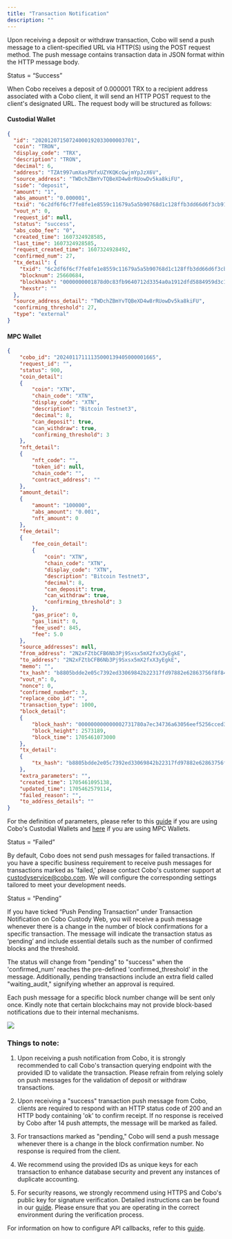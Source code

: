 ```yaml
---
title: "Transaction Notification"
description: ""
---
```

Upon receiving a deposit or withdraw transaction, Cobo will send a push message to a client-specified URL via HTTP(S) using the POST request method. The push message contains transaction data in JSON format within the HTTP message body.

Status = “Success”

When Cobo receives a deposit of 0.000001 TRX to a recipient address associated with a Cobo client, it will send an HTTP POST request to the client's designated URL. The request body will be structured as follows:

#### Custodial Wallet
```json
{
  "id": "20201207150724000192033000003701",
  "coin": "TRON",
  "display_code": "TRX",
  "description": "TRON",
  "decimal": 6,
  "address": "TZAt997umXasPUfxUZYKQKcGwjmYpJzX6V",
  "source_address": "TWDchZBmYvTQBeXD4w8rRUowDv5ka8kiFU",
  "side": "deposit",
  "amount": "1",
  "abs_amount": "0.000001",
  "txid": "6c2df6f6cf7fe8fe1e8559c11679a5a5b90768d1c128ffb3dd66d6f3cb910775",
  "vout_n": 0,
  "request_id": null,
  "status": "success",
  "abs_cobo_fee": "0",
  "created_time": 1607324928585,
  "last_time": 1607324928585,
  "request_created_time": 1607324928492,
  "confirmed_num": 27,
  "tx_detail": {
    "txid": "6c2df6f6cf7fe8fe1e8559c11679a5a5b90768d1c128ffb3dd66d6f3cb910775",
    "blocknum": 25660684,
    "blockhash": "0000000001878d0c83fb9640712d3354a0a1912dfd5884959d3c1a16b6f62e1c",
    "hexstr": ""
  },
  "source_address_detail": "TWDchZBmYvTQBeXD4w8rRUowDv5ka8kiFU",
  "confirming_threshold": 27,
  "type": "external"
}
```

#### MPC Wallet
```json
{
    "cobo_id": "20240117111135000139405000001665",
    "request_id": "",
    "status": 900,
    "coin_detail":
    {
        "coin": "XTN",
        "chain_code": "XTN",
        "display_code": "XTN",
        "description": "Bitcoin Testnet3",
        "decimal": 8,
        "can_deposit": true,
        "can_withdraw": true,
        "confirming_threshold": 3
    },
    "nft_detail":
    {
        "nft_code": "",
        "token_id": null,
        "chain_code": "",
        "contract_address": ""
    },
    "amount_detail":
    {
        "amount": "100000",
        "abs_amount": "0.001",
        "nft_amount": 0
    },
    "fee_detail":
    {
        "fee_coin_detail":
        {
            "coin": "XTN",
            "chain_code": "XTN",
            "display_code": "XTN",
            "description": "Bitcoin Testnet3",
            "decimal": 8,
            "can_deposit": true,
            "can_withdraw": true,
            "confirming_threshold": 3
        },
        "gas_price": 0,
        "gas_limit": 0,
        "fee_used": 845,
        "fee": 5.0
    },
    "source_addresses": null,
    "from_address": "2N2xFZtbCFB6Nb3Pj9Sxsx5mX2fxX3yEgkE",
    "to_address": "2N2xFZtbCFB6Nb3Pj9Sxsx5mX2fxX3yEgkE",
    "memo": "",
    "tx_hash": "b8805bdde2e05c7392ed33069842b22317fd97882e62863756f8f84ec6bde75b",
    "vout_n": 0,
    "nonce": 0,
    "confirmed_number": 3,
    "replace_cobo_id": "",
    "transaction_type": 1000,
    "block_detail":
    {
        "block_hash": "000000000000002731780a7ec34736a63056eef5256cced316eba74df5c2a5dd",
        "block_height": 2573189,
        "block_time": 1705461073000
    },
    "tx_detail":
    {
        "tx_hash": "b8805bdde2e05c7392ed33069842b22317fd97882e62863756f8f84ec6bde75b"
    },
    "extra_parameters": "",
    "created_time": 1705461095138,
    "updated_time": 1705462579114,
    "failed_reason": "",
    "to_address_details": ""
}
```

For the definition of parameters, please refer to this [guide](/v1/api-references/custody-wallet/transaction#response) if you are using Cobo's Custodial Wallets and [here](/v1/api-references/mpc-wallet/mpc_transactions_by_request_ids#response) if you are using MPC Wallets.

Status = “Failed”

By default, Cobo does not send push messages for failed transactions. If you have a specific business requirement to receive push messages for transactions marked as 'failed,' please contact Cobo's customer support at custodyservice@cobo.com.  We will configure the corresponding settings tailored to meet your development needs.

Status = “Pending”

If you have ticked “Push Pending Transaction” under Transaction Notification on Cobo Custody Web, you will receive a push message whenever there is a change in the number of block confirmations for a specific transaction. The message will indicate the transaction status as ‘pending’ and include essential details such as the number of confirmed blocks and the threshold.

The status will change from "pending" to "success" when the 'confirmed_num' reaches the pre-defined 'confirmed_threshold' in the message. Additionally, pending transactions include an extra field called "waiting_audit," signifying whether an approval is required.

Each push message for a specific block number change will be sent only once. Kindly note that certain blockchains may not provide block-based notifications due to their internal mechanisms.

<img src="/v1/images/pendingpushEN.png" />

### Things to note:

1. Upon receiving a push notification from Cobo, it is strongly recommended to call Cobo's transaction querying endpoint with the provided ID to validate the transaction. Please refrain from relying solely on push messages for the validation of deposit or withdraw transactions.

2. Upon receiving a "success" transaction push message from Cobo, clients are required to respond with an HTTP status code of 200 and an HTTP body containing 'ok' to confirm receipt. If no response is received by Cobo after 14 push attempts, the message will be marked as failed.

3. For transactions marked as "pending," Cobo will send a push message whenever there is a change in the block confirmation number. No response is required from the client.

4. We recommend using the provided IDs as unique keys for each transaction to enhance database security and prevent any instances of duplicate accounting.

5. For security reasons, we strongly recommend using HTTPS and Cobo's public key for signature verification. Detailed instructions can be found in our [guide](/v1/api-references/development/callback-signature). Please ensure that you are operating in the correct environment during the verification process.

For information on how to configure API callbacks, refer to this [guide](/v1/guides/howtos/configure-api-callback).